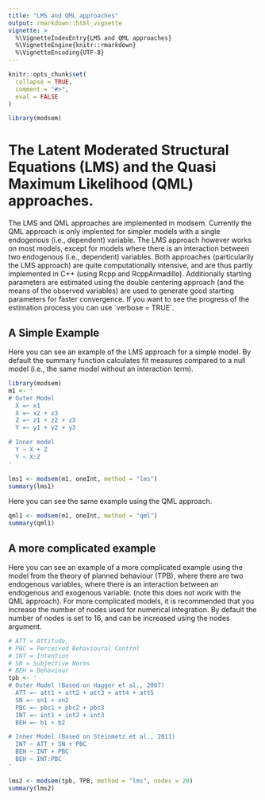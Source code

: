 ```yaml
---
title: "LMS and QML approaches"
output: rmarkdown::html_vignette
vignette: >
  %\VignetteIndexEntry{LMS and QML approaches}
  %\VignetteEngine{knitr::rmarkdown}
  %\VignetteEncoding{UTF-8}
---
```


```r
knitr::opts_chunk$set(
  collapse = TRUE,
  comment = "#>",
  eval = FALSE
)
```

```r
library(modsem)
```
# The Latent Moderated Structural Equations (LMS) and the Quasi Maximum Likelihood (QML) approaches.

The LMS and QML approaches are implemented in modsem. Currently the QML approach is only implented for simpler models with a single endogenous (i.e., dependent) variable. The LMS approach however works on most models, except for models where there is an interaction between two endogenous (i.e., dependent) variables. Both approaches (particularily the LMS approach) are quite computationally intensive, and are thus partly implemented in C++ (using Rcpp and RcppArmadillo). Additionally starting parameters are estimated using the double centering approach (and the means of the observed variables) are used to generate good starting parameters for faster convergence. If you want to see the progress of the estimation process you can use ´verbose = TRUE´.

## A Simple Example
Here you can see an example of the LMS approach for a simple model. By default the summary function calculates fit measures compared to a null model (i.e., the same model without an interaction term).

```r
library(modsem)
m1 <- '
# Outer Model
  X =~ x1
  X =~ x2 + x3
  Z =~ z1 + z2 + z3
  Y =~ y1 + y2 + y3

# Inner model
  Y ~ X + Z
  Y ~ X:Z
'

lms1 <- modsem(m1, oneInt, method = "lms")
summary(lms1)
```

Here you can see the same example using the QML approach. 

```r
qml1 <- modsem(m1, oneInt, method = "qml")
summary(qml1)
```

## A more complicated example
Here you can see an example of a more complicated example using the model from the theory of planned behaviour (TPB), where there are two endogenous variables, where there is an interaction between an endogenous and exogenous variable. (note this does not work with the QML approach). For more complicated models, it is recommended that you increase the number of nodes used for numerical integration. By default the number of nodes is set to 16, and can be increased using the nodes argument.

```r
# ATT = Attitude, 
# PBC = Perceived Behavioural Control 
# INT = Intention 
# SN = Subjective Norms
# BEH = Behaviour
tpb <- ' 
# Outer Model (Based on Hagger et al., 2007)
  ATT =~ att1 + att2 + att3 + att4 + att5
  SN =~ sn1 + sn2
  PBC =~ pbc1 + pbc2 + pbc3
  INT =~ int1 + int2 + int3
  BEH =~ b1 + b2

# Inner Model (Based on Steinmetz et al., 2011)
  INT ~ ATT + SN + PBC
  BEH ~ INT + PBC 
  BEH ~ INT:PBC  
'

lms2 <- modsem(tpb, TPB, method = "lms", nodes = 20)
summary(lms2)
```
